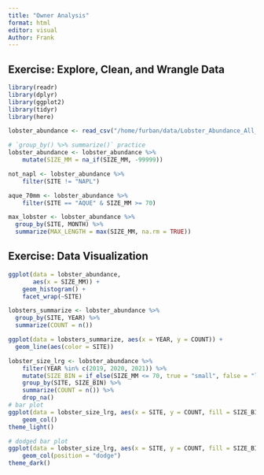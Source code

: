 ```yaml
---
title: "Owner Analysis"
format: html
editor: visual
Author: Frank
---
```


## Exercise: Explore, Clean, and Wrangle Data

```r
library(readr)
library(dplyr)
library(ggplot2)
library(tidyr)
library(here)
```

```r
lobster_abundance <- read_csv("/home/furban/data/Lobster_Abundance_All_Years_20220829.csv")
```

```r
# `group_by() %>% summarize()` practice
lobster_abundance <- lobster_abundance %>% 
    mutate(SIZE_MM = na_if(SIZE_MM, -99999))
```

```r
not_napl <- lobster_abundance %>% 
    filter(SITE != "NAPL")
```

```r
aque_70mm <- lobster_abundance %>% 
    filter(SITE == "AQUE" & SIZE_MM >= 70)
```

```r
max_lobster <- lobster_abundance %>% 
  group_by(SITE, MONTH) %>% 
  summarize(MAX_LENGTH = max(SIZE_MM, na.rm = TRUE))
```

## Exercise: Data Visualization

```r
ggplot(data = lobster_abundance, 
       aes(x = SIZE_MM)) +
    geom_histogram() +
    facet_wrap(~SITE)
```

```r
lobsters_summarize <- lobster_abundance %>% 
  group_by(SITE, YEAR) %>% 
  summarize(COUNT = n())

ggplot(data = lobsters_summarize, aes(x = YEAR, y = COUNT)) +
  geom_line(aes(color = SITE)) 

```

```r
lobster_size_lrg <- lobster_abundance %>%
    filter(YEAR %in% c(2019, 2020, 2021)) %>%
    mutate(SIZE_BIN = if_else(SIZE_MM <= 70, true = "small", false = "large")) %>%
    group_by(SITE, SIZE_BIN) %>%
    summarize(COUNT = n()) %>%
    drop_na()
# bar plot
ggplot(data = lobster_size_lrg, aes(x = SITE, y = COUNT, fill = SIZE_BIN)) +
    geom_col()
theme_light()
```

```r
# dodged bar plot
ggplot(data = lobster_size_lrg, aes(x = SITE, y = COUNT, fill = SIZE_BIN)) +
    geom_col(position = "dodge")
theme_dark()

```
